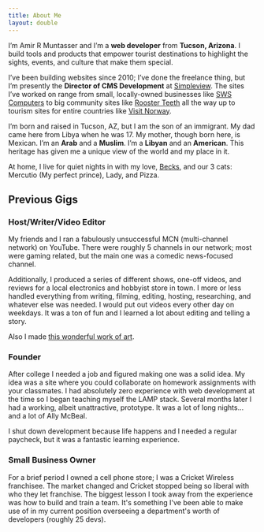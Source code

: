 ```yaml
---
title: About Me
layout: double
---
```


<TwoCol>
<div>

I’m Amir R Muntasser and I’m a **web developer** from **Tucson, Arizona**. I build tools and products that empower tourist destinations to highlight the sights, events, and culture that make them special.

I’ve been building websites since 2010; I’ve done the freelance thing, but I’m presently the **Director of CMS Development** at [Simpleview](https://www.simpleviewinc.com). The sites I’ve worked on range from small, locally-owned businesses like [SWS Computers](https://www.shopsws.com/) to big community sites like [Rooster Teeth](https://roosterteeth.com/community/) all the way up to tourism sites for entire countries like [Visit Norway](https://www.visitnorway.com/).

I’m born and raised in Tucson, AZ, but I am the son of an immigrant. My dad came here from Libya when he was 17. My mother, though born here, is Mexican. I’m an **Arab** and a **Muslim**. I’m a **Libyan** and an **American**. This heritage has given me a unique view of the world and my place in it.

At home, I live for quiet nights in with my love, [Becks](https://twitter.com/beccabummer), and our 3 cats: Mercutio (My perfect prince), Lady, and Pizza.

</div>
<ImageBox src="/images/me.jpg" alt="Becks and I during our engagement photo shoot" width={832} height={551}/>
</TwoCol>

<SmallCol>

## Previous Gigs

### Host/Writer/Video Editor

My friends and I ran a fabulously unsuccessful MCN (multi-channel network) on YouTube. There were roughly 5 channels in our network; most were gaming related, but the main one was a comedic news-focused channel.

Additionally, I produced a series of different shows, one-off videos, and reviews for a local electronics and hobbyist store in town. I more or less handled everything from writing, filming, editing, hosting, researching, and whatever else was needed. I would put out videos every other day on weekdays. It was a ton of fun and I learned a lot about editing and telling a story.

Also I made [this wonderful work of art](https://www.youtube.com/watch?v=LN6Tg5nbdHU).

### Founder

After college I needed a job and figured making one was a solid idea. My idea was a site where you could collaborate on homework assignments with your classmates. I had absolutely zero experience with web development at the time so I began teaching myself the LAMP stack. Several months later I had a working, albeit unattractive, prototype. It was a lot of long nights... and a lot of Ally McBeal.

I shut down development because life happens and I needed a regular paycheck, but it was a fantastic learning experience.

### Small Business Owner

For a brief period I owned a cell phone store; I was a Cricket Wireless franchisee. The market changed and Cricket stopped being so liberal with who they let franchise. The biggest lesson I took away from the experience was how to build and train a team. It's something I've been able to make use of in my current position overseeing a department's worth of developers (roughly 25 devs).

</SmallCol>
